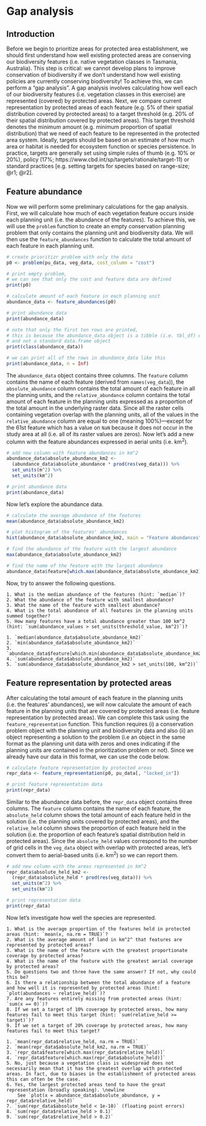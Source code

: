 # Gap analysis {#gap-analysis}

## Introduction

Before we begin to prioritize areas for protected area establishment, we should first understand how well existing protected areas are conserving our biodiversity features (i.e. native vegetation classes in Tasmania, Australia). This step is critical: we cannot develop plans to improve conservation of biodiversity if we don't understand how well existing policies are currently conserving biodiversity! To achieve this, we can perform a "gap analysis". A gap analysis involves calculating how well each of our biodiversity features (i.e. vegetation classes in this exercise) are represented (covered) by protected areas. Next, we compare current representation by protected areas of each feature (e.g. 5% of their spatial distribution covered by protected areas) to a target threshold (e.g. 20% of their spatial distribution covered by protected areas). This target threshold denotes the minimum amount (e.g. minimum proportion of spatial distribution) that we need of each feature to be represented in the protected area system. Ideally, targets should be based on an estimate of how much area or habitat is needed for ecosystem function or species persistence. In practice, targets are generally set using simple rules of thumb (e.g. 10% or 20%), policy (17%; https://www.cbd.int/sp/targets/rationale/target-11) or standard practices [e.g. setting targets for species based on range-size; @r1; @r2].

## Feature abundance

Now we will perform some preliminary calculations for the gap analysis. First, we will calculate how much of each vegetation feature occurs inside each planning unit (i.e. the abundance of the features). To achieve this, we will use the `problem` function to create an empty conservation planning problem that only contains the planning unit and biodiversity data. We will then use the `feature_abundances` function to calculate the total amount of each feature in each planning unit.

```r
# create prioritizr problem with only the data
p0 <- problem(pu_data, veg_data, cost_column = "cost")

# print empty problem,
# we can see that only the cost and feature data are defined
print(p0)

# calculate amount of each feature in each planning unit
abundance_data <- feature_abundances(p0)

# print abundance data
print(abundance_data)

# note that only the first ten rows are printed,
# this is because the abundance_data object is a tibble (i.e. tbl_df) object
# and not a standard data.frame object
print(class(abundance_data))

# we can print all of the rows in abundance_data like this
print(abundance_data, n = Inf)
```

The `abundance_data` object contains three columns. The `feature` column contains the name of each feature (derived from `names(veg_data`)), the `absolute_abundance` column contains the total amount of each feature in all the planning units, and the `relative_abundance` column contains the total amount of each feature in the planning units expressed as a proportion of the total amount in the underlying raster data. Since all the raster cells containing vegetation overlap with the planning units, all of the values in the `relative_abundance` column are equal to one (meaning 100%)---except for the 61st feature which has a value on `NaN` because it does not occur in the study area at all (i.e. all of its raster values are zeros). Now let's add a new column with the feature abundances expressed in aerial units (i.e. km^2^).

```r
# add new column with feature abundances in km^2
abundance_data$absolute_abundance_km2 <-
  (abundance_data$absolute_abundance * prod(res(veg_data))) %>%
  set_units(m^2) %>%
  set_units(km^2)

# print abundance data
print(abundance_data)
```

Now let's explore the abundance data.

```r
# calculate the average abundance of the features
mean(abundance_data$absolute_abundance_km2)

# plot histogram of the features' abundances
hist(abundance_data$absolute_abundance_km2, main = "Feature abundances")

# find the abundance of the feature with the largest abundance
max(abundance_data$absolute_abundance_km2)

# find the name of the feature with the largest abundance
abundance_data$feature[which.max(abundance_data$absolute_abundance_km2)]
```

Now, try to answer the following questions.

```block2
1. What is the median abundance of the features (hint: `median`)?
2. What the abundance of the feature with smallest abundance?
3. What the name of the feature with smallest abundance?
4. What is the total abundance of all features in the planning units summed together?
5. How many features have a total abundance greater than 100 km^2 (hint: `sum(abundance_values > set_units(threshold_value, km^2)`)?

```

```block2
1. `median(abundance_data$absolute_abundance_km2)`
2. `min(abundance_data$absolute_abundance_km2)`
3. `abundance_data$feature[which.min(abundance_data$absolute_abundance_km2)]`
4. `sum(abundance_data$absolute_abundance_km2)`
5. `sum(abundance_data$absolute_abundance_km2 > set_units(100, km^2))`

```

## Feature representation by protected areas

After calculating the total amount of each feature in the planning units (i.e. the features' abundances), we will now calculate the amount of each feature in the planning units that are covered by protected areas (i.e. feature representation by protected areas). We can complete this task using the `feature_representation` function. This function requires (i) a conservation problem object with the planning unit and biodiversity data and also (ii) an object representing a solution to the problem (i.e an object in the same format as the planning unit data with zeros and ones indicating if the planning units are contained in the prioritization problem or not). Since we already have our data in this format, we can use the code below.

```r
# calculate feature representation by protected areas
repr_data <- feature_representation(p0, pu_data[, "locked_in"])

# print feature representation data
print(repr_data)
```

Similar to the abundance data before, the `repr_data` object contains three columns. The `feature` column contains the name of each feature, the `absolute_held` column shows the total amount of each feature held in the solution (i.e. the planning units covered by protected areas), and the `relative_held` column shows the proportion of each feature held in the solution (i.e. the proportion of each feature's spatial distribution held in protected areas). Since the `absolute_held` values correspond to the number of grid cells in the `veg_data` object with overlap with protected areas, let's convert them to aerial-based units (i.e. km^2^) so we can report them.

```r
# add new column with the areas represented in km^2
repr_data$absolute_held_km2 <-
  (repr_data$absolute_held * prod(res(veg_data))) %>%
  set_units(m^2) %>%
  set_units(km^2)

# print representation data
print(repr_data)
```

Now let's investigate how well the species are represented.

```block2
1. What is the average proportion of the features held in protected areas (hint: `mean(x, na.rm = TRUE)`?
2. What is the average amount of land in km^2^ that features are represented by protected areas?
3. What is the name of the feature with the greatest proportionate coverage by protected areas?
4. What is the name of the feature with the greatest aerial coverage by protected areas?
5. Do questions two and three have the same answer? If not, why could this be?
6. Is there a relationship between the total abundance of a feature and how well it is represented by protected areas (hint: `plot(abundances ~ relative_held)`)?
7. Are any features entirely missing from protected areas (hint: `sum(x == 0)`)?
8. If we set a target of 10% coverage by protected areas, how many features fail to meet this target (hint: `sum(relative_held >= target)`)?
9. If we set a target of 20% coverage by protected areas, how many features fail to meet this target?

```

```block2
1. `mean(repr_data$relative_held, na.rm = TRUE)`
2. `mean(repr_data$absolute_held_km2, na.rm = TRUE)`
3. `repr_data$feature[which.max(repr_data$relative_held)]`
4. `repr_data$feature[which.max(repr_data$absolute_held)]`
5. No, just because a vegetation class is widespread does not necessarily mean that it has the greatest overlap with protected areas. In fact, due to biases in the establishment of protected areas this can often be the case.
6. Yes, the largest protected areas tend to have the great representation (broadly speaking). \newline
    See `plot(x = abundance_data$absolute_abundance, y = repr_data$relative_held)`
7. `sum(repr_data$absolute_held < 1e-10)` (floating point errors)
8. `sum(repr_data$relative_held > 0.1)`
9. `sum(repr_data$relative_held > 0.2)`

```

